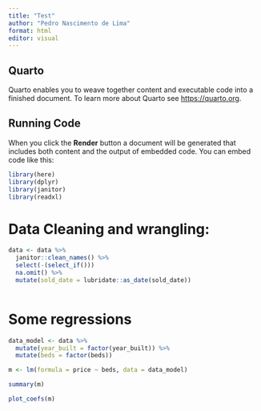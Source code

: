 ```yaml
---
title: "Test"
author: "Pedro Nascimento de Lima"
format: html
editor: visual
---
```


## Quarto

Quarto enables you to weave together content and executable code into a finished document. To learn more about Quarto see <https://quarto.org>.

## Running Code

When you click the **Render** button a document will be generated that includes both content and the output of embedded code. You can embed code like this:

```r
library(here)
library(dplyr)
library(janitor)
library(readxl)

```


# Data Cleaning and wrangling:

```r
data <- data %>%
  janitor::clean_names() %>%
  select(-(select_if()))
  na.omit() %>%
  mutate(sold_date = lubridate::as_date(sold_date))
```


```r

```


# Some regressions

```r

data_model <- data %>%
  mutate(year_built = factor(year_built)) %>%
  mutate(beds = factor(beds))

m <- lm(formula = price ~ beds, data = data_model)

summary(m)

plot_coefs(m)

```

